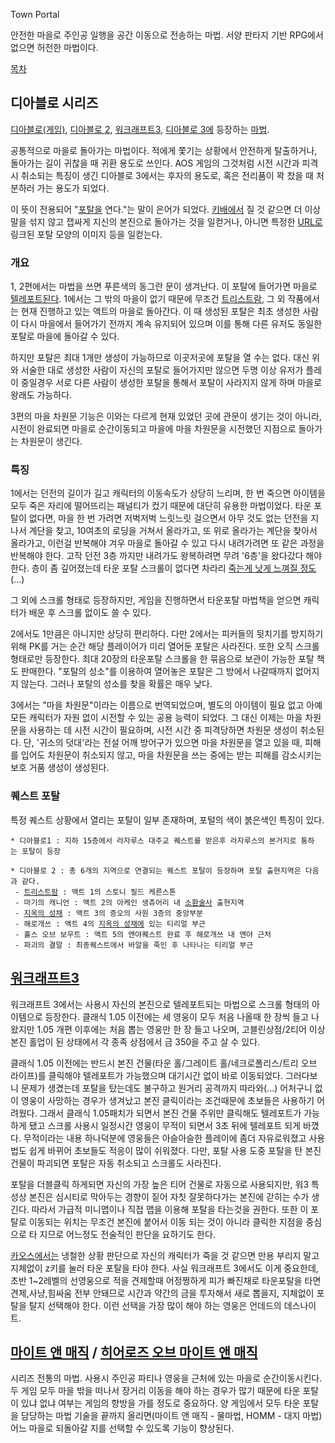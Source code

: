 Town Portal

안전한 마을로 주인공 일행을 공간 이동으로 전송하는 마법. 서양 판타지 기반 RPG에서 없으면 허전한 마법이다.

[[목차]]

== 디아블로 시리즈 ==

[[디아블로(게임)]], [[디아블로 2]], [[워크래프트3]], [[디아블로 3]]에 등장하는 [[마법]].

공통적으로 마을로 돌아가는 마법이다. 적에게 쫓기는 상황에서 안전하게 탈출하거나, 돌아가는 길이 귀찮을 때 귀환 용도로 쓰인다. AOS 게임의 그것처럼 시전 시간과 피격시 취소되는 특징이 생긴 디아블로 3에서는 후자의 용도로, 혹은 전리품이 꽉 찼을 때 처분하러 가는 용도가 되었다.

이 뜻이 전용되어 "[[포탈]]을 연다."는 말이 은어가 되었다. [[키배]]에서 질 것 같으면 더 이상 말을 섞지 않고 잽싸게 지신의 본진으로 돌아가는 것을 일컫거나, 아니면 특정한 [[URL]]로 링크된 포탈 모양의 이미지 등을 일컫는다.

=== 개요 ===
1, 2편에서는 마법을 쓰면 푸른색의 동그란 문이 생겨난다. 이 포탈에 들어가면 마을로 [[텔레포트]]된다. 1에서는 그 밖의 마을이 없기 때문에 무조건 [[트리스트람]], 그 외 작품에서는 현재 진행하고 있는 액트의 마을로 돌아간다. 이 때 생성된 포탈은 최초 생성한 사람이 다시 마을에서 들어가기 전까지 계속 유지되어 있으며 이를 통해 다른 유저도 동일한 포탈로 마을에 돌아갈 수 있다. 

하지만 포탈은 최대 1개만 생성이 가능하므로 이곳저곳에 포탈을 열 수는 없다. 대신 위와 서술한 대로 생성한 사람이 자신의 포탈로 들어가지만 않으면 두명 이상 유저가 플레이 중일경우 서로 다른 사람이 생성한 포탈을 통해서 포탈이 사라지지 않게 하며 마을로 왕래도 가능하다.

3편의 마을 차원문 기능은 이와는 다르게 현재 있었던 곳에 관문이 생기는 것이 아니라, 시전이 완료되면 마을로 순간이동되고 마을에 마을 차원문을 시전했던 지점으로 돌아가는 차원문이 생긴다.
=== 특징 ===
1에서는 던전의 길이가 길고 캐릭터의 이동속도가 상당히 느리며, 한 번 죽으면 아이템을 모두 죽은 자리에 떨어뜨리는 패널티가 컸기 때문에 대단히 유용한 마법이었다. 타운 포탈이 없다면, 마을 한 번 가려면 저벅저벅 느릿느릿 걸으면서 아무 것도 없는 던전을 지나서 계단을 찾고, 10여초의 로딩을 거쳐서 올라가고, 또 위로 올라가는 계단을 찾아서 올라가고, 이런걸 반복해야 겨우 마을로 돌아갈 수 있고 다시 내려가려면 또 같은 과정을 반복해야 한다. 고작 던전 3층 까지만 내려가도 왕복하려면 무려 '6층'을 왔다갔다 해야 한다. 층이 좀 깊어졌는데 타운 포탈 스크롤이 없다면 차라리 [[데스루라|죽는게 낫게 느껴질 정도]](...)

그 외에 스크롤 형태로 등장하지만, 게임을 진행하면서 타운포탈 마법책을 얻으면 캐릭터가 배운 후 스크롤 없이도 쓸 수 있다.

2에서도 1만큼은 아니지만 상당히 편리하다. 다만 2에서는 피커들의 뒷치기를 방지하기 위해 PK를 거는 순간 해당 플레이어가 미리 열어둔 포탈은 사라진다. 또한 오직 스크롤 형태로만 등장한다. 최대 20장의 타운포탈 스크롤을 한 묶음으로 보관이 가능한 포탈 책도 판매한다. "포탈의 성소"를 이용하여 열어놓은 포탈은 그 방에서 나갈때까지 없어지지 않는다. 그러나 포탈의 성소를 찾을 확률은 매우 낮다.

3에서는 "마을 차원문"이라는 이름으로 번역되었으며, 별도의 아이템이 필요 없고 아예 모든 캐릭터가 자원 없이 시전할 수 있는 공용 능력이 되었다. 그 대신 이제는 마을 차원문을 사용하는 데 시전 시간이 필요하며, 시전 시간 중 피격당하면 차원문 생성이 취소된다. 단, '귀소의 덧대'라는 전설 어깨 방어구가 있으면 마을 차원문을 열고 있을 때, 피해를 입어도 차원문이 취소되지 않고, 마을 차원문을 쓰는 중에는 받는 피해를 감소시키는 보호 거품 생성이 생성된다.
=== 퀘스트 포탈 ===

특정 퀘스트 상황에서 열리는 포탈이 일부 존재하며, 포털의 색이 붉은색인 특징이 있다.

 * 디아블로1 : 지하 15층에서 라자루스 대주교 퀘스트를 받은후 라자루스의 본거지로 통하는 포탈이 등장

 * 디아블로 2 : 총 6개의 지역으로 연결되는 퀘스트 포탈이 등장하며 포탈 출현지역은 다음과 같다. 
  - [[트리스트람]] : 액트 1의 스토니 필드 케른스톤
  - 마기의 캐니언 : 액트 2의 아케인 생츄어리 내 [[소환술사]] 출현지역
  - [[지옥의 성채]] : 액트 3의 증오의 사원 3층의 중앙부분
  - 해로개쓰 : 액트 4의 [[지옥의 성채]]에 있는 티리얼 부근
  - 홀스 오브 보우트 : 액트 5의 앤야퀘스트 완료 후 해로개쓰 내 앤야 근처
  - 파괴의 결말 : 최종퀘스트에서 바알을 죽인 후 나타나는 티리얼 부근

== [[워크래프트3]] ==
워크래프트 3에서는 사용시 자신의 본진으로 텔레포트되는 마법으로 스크롤 형태의 아이템으로 등장한다. 클래식 1.05 이전에는 세 영웅이 모두 처음 나올때 한 장씩 들고 나왔지만 1.05 개편 이후에는 처음 뽑는 영웅만 한 장 들고 나오며, 고블린상점/2티어 이상 본진 홀업이 된 상태에서 각 종족 상점에서 금 350을 주고 살 수 있다.

클래식 1.05 이전에는 반드시 본진 건물(타운 홀/그레이트 홀/네크로폴리스/트리 오브 라이프)를 클릭해야 텔레포트가 가능했으며 대기시간 없이 바로 이동되었다. 그러다보니 문제가 생겼는데 포탈을 탔는데도 불구하고 원거리 공격까지 따라와(...) 어처구니 없이 영웅이 사망하는 경우가 생겨났고 본진 클릭이라는 조건때문에 초보들은 사용하기 어려웠다.
그래서 클래식 1.05패치가 되면서 본진 건물 주위만 클릭해도 텔레포트가 가능하게 됐고 스크롤 사용시 일정시간 영웅이 무적이 되면서 3초 뒤에 텔레포트 되게 바꼈다. 무적이라는 내용 하나덕분에 영웅들은 아슬아슬한 플레이에 좀더 자유로워졌고 사용법도 쉽게 바뀌어 초보들도 적응이 많이 쉬워졌다. 다만, 포탈 사용 도중 포탈을 탄 본진 건물이 파괴되면 포탈은 자동 취소되고 스크롤도 사라진다.

포탈을 더블클릭 하게되면 자신의 가장 높은 티어 건물로 자동으로 사용되지만, 워3 특성상 본진은 심시티로 막아두는 경향이 짙어 자칫 잘못하다가는 본진에 갇히는 수가 생긴다. 따라서 가급적 미니맵이나 직접 맵을 이용해 포탈을 타는것을 권한다. 또한 이 포탈로 이동되는 위치는 무조건 본진에 붙어서 이동 되는 것이 아니라 클릭한 지점을 중심으로 타 지므로 어느정도 전술적인 판단을 요하기도 한다. 

[[카오스]]에서는 냉철한 상황 판단으로 자신의 캐릭터가 죽을 것 같으면 만용 부리지 말고 지체없이 z키를 눌러 타운 포탈을 타야 한다. 사실 워크래프트 3에서도 이게 중요한데, 초반 1~2레벨의 선영웅으로 적을 견제할때 어정쩡하게 피가 빠진채로 타운포탈을 타면 견제,사냥,힘싸움 전부 안돼므로 시간과 약간의 금을 투자해서 새로 뽑을지, 지체없이 포탈을 탈지 선택해야 한다.
이런 선택을 가장 많이 해야 하는 영웅은 언데드의 데스나이트.

== [[마이트 앤 매직]] / [[히어로즈 오브 마이트 앤 매직]] ==

시리즈 전통의 마법. 사용시 주인공 파티나 영웅을 근처에 있는 마을로 순간이동시킨다. 두 게임 모두 마을 밖을 떠나서 장거리 이동을 해야 하는 경우가 많기 때문에 타운 포탈이 있냐 없냐 여부는 게임의 향방을 가를 정도로 중요하다. 양 게임에서 모두 타운 포탈을 담당하는 마법 기술을 끝까지 올리면(마이트 앤 매직 - 물마법, HOMM - 대지 마법) 어느 마을로 되돌아갈 지를 선택할 수 있도록 기능이 향상된다.
